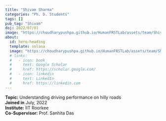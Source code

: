 ```yaml
---
title: "Shivam Sharma"
categories: "Ph. D. Students"
tags: []
pub_tag: "Shivam"
doj: 2022/07/01
image: "https://choudharypushpa.github.io/HumanFRSTLab/assets/team/Shivam.jpg"
about:
  id: hero-heading
  template: solana
  image: "https://choudharypushpa.github.io/HumanFRSTLab/assets/team/Shivam.jpg"
  # links:
  #   - icon: book
  #     text: Google Scholar
  #     href: https://scholar.google.com/
  #   - icon: linkedin
  #     text: LinkedIn
  #     href: https://linkedin.com
---
```


:::{#hero-heading}
**Topic:** Understanding driving performance on hilly roads <br>
**Joined in** July, 2022 <br>
**Institute:** IIT Roorkee <br>
**Co-Supervisor:** Prof. Sanhita Das
:::